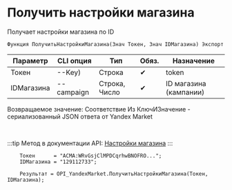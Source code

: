 ﻿---
sidebar_position: 4
---


# Получить настройки магазина
 Получает настройки магазина по ID



`Функция ПолучитьНастройкиМагазина(Знач Токен, Знач IDМагазина) Экспорт`

  | Параметр | CLI опция | Тип | Обяз. | Назначение |
  |-|-|-|-|-|
  | Токен | --Key) | Строка | &#x2714; | token |
  | IDМагазина | --campaign | Строка, Число | &#x2714; | ID магазина (кампании) |

  
  Возвращаемое значение:   Соответствие Из КлючИЗначение - сериализованный JSON ответа от Yandex Market

<br/>

:::tip
Метод в документации API: [Настройки магазина](https://yandex.ru/dev/market/partner-api/doc/ru/reference/campaigns/getCampaignSettings)
:::
<br/>


```bsl title="Пример использования для 1С:Предприятие/OneScript"
    Токен      = "ACMA:WRvGsjClMPDCqrhwBNOFRO...";
    IDМагазина = "129112733";

    Результат = OPI_YandexMarket.ПолучитьНастройкиМагазина(Токен, IDМагазина);
```
    



```json title="Результат"

```

